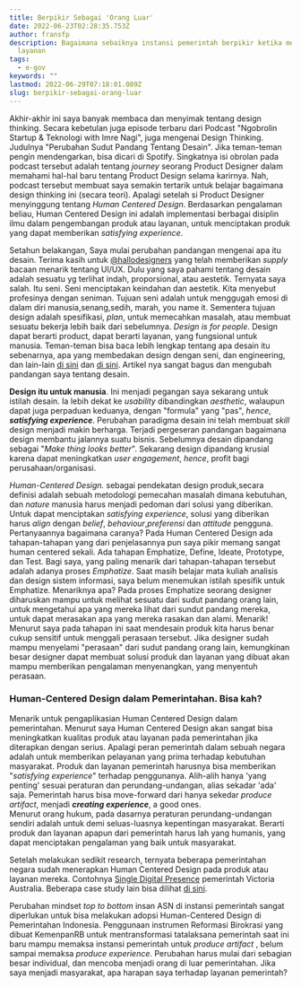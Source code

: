```yaml
---
title: Berpikir Sebagai 'Orang Luar'
date: 2022-06-23T02:28:35.753Z
author: fransfp
description: Bagaimana sebaiknya instansi pemerintah berpikir ketika membangun sebuah
  layanan
tags:
  - e-gov
keywords: ""
lastmod: 2022-06-29T07:18:01.089Z
slug: berpikir-sebagai-orang-luar
---
```


Akhir-akhir ini saya banyak membaca dan menyimak tentang design thinking. Secara kebetulan juga episode terbaru dari Podcast "Ngobrolin Startup & Teknologi with Imre Nagi", juga mengenai Design Thinking. Judulnya "Perubahan Sudut Pandang Tentang Desain". Jika teman-teman pengin mendengarkan, bisa dicari di Spotify. Singkatnya isi obrolan pada podcast tersebut adalah tentang _journey_ seorang Product Designer dalam memahami hal-hal baru tentang Product Design selama karirnya. Nah, podcast tersebut membuat saya semakin tertarik untuk belajar bagaimana design thinking ini (secara teori). Apalagi setelah si Product Designer menyinggung tentang _Human Centered Design_. Berdasarkan pengalaman beliau, Human Centered Design ini adalah implementasi berbagai disiplin ilmu dalam pengembangan produk atau layanan, untuk menciptakan produk yang dapat memberikan _satisfying experience_.

Setahun belakangan, Saya mulai perubahan pandangan mengenai apa itu desain. Terima kasih untuk [@hallodesigners](https://www.halodesigners.com/) yang telah memberikan _supply_ bacaan menarik tentang UI/UX. Dulu yang saya pahami tentang desain adalah sesuatu yg terlihat indah, proporsional, atau aestetik. Ternyata saya salah. Itu seni. Seni menciptakan keindahan dan aestetik. Kita menyebut profesinya dengan seniman. Tujuan seni adalah untuk menggugah emosi di dalam diri manusia,senang,sedih, marah, you name it. Sementera tujuan design adalah spesifikasi, _plan_, untuk memecahkan masalah, atau membuat sesuatu bekerja lebih baik dari sebelumnya. _Design is for people_. Design dapat berarti product, dapat berarti layanan, yang fungsional untuk manusia. Teman-teman bisa baca lebih lengkap tentang apa desain itu sebenarnya, apa yang membedakan design dengan seni, dan engineering, dan lain-lain [di sini](https://www.kooslooijesteijn.net/blog/what-is-design) dan [di sini](https://www.toptal.com/designers/creative-direction/art-vs-design). Artikel nya sangat bagus dan mengubah pandangan saya tentang desain.

**Design itu untuk manusia**. Ini menjadi pegangan saya sekarang untuk istilah desain. Ia lebih dekat ke _usability_ dibandingkan _aesthetic_, walaupun dapat juga perpaduan keduanya, dengan "formula" yang "pas", _hence_, **_satisfying experience_**. Perubahan paradigma desain ini telah membuat _skill_ design menjadi makin berharga. Terjadi pergeseran pandangan bagaimana design membantu jalannya suatu bisnis. Sebelumnya desain dipandang sebagai "_Make thing looks better_". Sekarang design dipandang krusial karena dapat meningkatkan _user engagement_, _hence_, profit bagi perusahaan/organisasi.

_Human-Centered Design._ sebagai pendekatan design produk,secara definisi adalah sebuah metodologi pemecahan masalah dimana kebutuhan, dan _nature_ manusia harus menjadi pedoman dari solusi yang diberikan. Untuk dapat menciptakan _satisfying experience_, solusi yang diberikan harus _align_ dengan _belief_, _behaviour_,_preferensi_ dan _attitude_ pengguna.
Pertanyaannya bagaimana caranya? Pada Human Centered Design ada tahapan-tahapan yang dari penjelasannya pun saya pikir memang sangat human centered sekali. Ada tahapan Emphatize, Define, Ideate, Prototype, dan Test. Bagi saya, yang paling menarik dari tahapan-tahapan tersebut adalah adanya proses _Emphatize_. Saat masih belajar mata kuliah analisis dan design sistem informasi, saya belum menemukan istilah spesifik untuk Emphatize. Menariknya apa? Pada proses Emphatize seorang designer diharuskan mampu untuk melihat sesuatu dari sudut pandang orang lain, untuk mengetahui apa yang mereka lihat dari sundut pandang mereka, untuk dapat merasakan apa yang mereka rasakan dan alami. Menarik! Menurut saya pada tahapan ini saat mendesain produk kita harus benar cukup sensitif untuk menggali perasaan tersebut. Jika designer sudah mampu menyelami "perasaan" dari sudut pandang orang lain, kemungkinan besar designer dapat membuat solusi produk dan layanan yang dibuat akan mampu memberikan pengalaman menyenangkan, yang menyentuh perasaan.

### Human-Centered Design dalam Pemerintahan. Bisa kah?

Menarik untuk pengaplikasian Human Centered Design dalam pemerintahan. Menurut saya Human Centered Design akan sangat bisa meningkatkan kualitas produk atau layanan pada pemerintahan jika diterapkan dengan serius. Apalagi peran pemerintah dalam sebuah negara adalah untuk memberikan pelayanan yang prima terhadap kebutuhan masyarakat. Produk dan layanan pemerintah harusnya bisa memberikan "_satisfying experience_" terhadap penggunanya. Alih-alih hanya 'yang penting' sesuai peraturan dan perundang-undangan, alias sekadar 'ada' saja. Pemerintah harus bisa move-forward dari hanya sekedar _produce artifact_, menjadi **_creating experience_**, a good ones.  
Menurut orang hukum, pada dasarnya peraturan perundang-undangan sendiri adalah untuk demi seluas-luasnya kepentingan masyarakat. Berarti produk dan layanan apapun dari pemerintah harus lah yang humanis, yang dapat menciptakan pengalaman yang baik untuk masyarakat.

Setelah melakukan sedikit research, ternyata beberapa pemerintahan negara sudah menerapkan Human Centered Design pada produk atau layanan mereka. Contohnya [Single Digital Presence](https://www.vic.gov.au/case-study-single-digital-presence) pemerintah Victoria Australia. Beberapa case study lain bisa dilihat [di sini](https://www.vic.gov.au/case-studies-human-centred-design).

Perubahan mindset _top to bottom_ insan ASN di instansi pemerintah sangat diperlukan untuk bisa melakukan adopsi Human-Centered Design di Pemerintahan Indonesia. Penggunaan instrumen Reformasi Birokrasi yang dibuat KemenpanRB untuk mentransformasi tatalaksana pemerintah saat ini baru mampu memaksa instansi pemerintah untuk _produce artifact_ , belum sampai memaksa _produce experience_. Perubahan harus mulai dari sebagian besar individual, dan mencoba menjadi orang di luar pemerintahan. Jika saya menjadi masyarakat, apa harapan saya terhadap layanan pemerintah?

